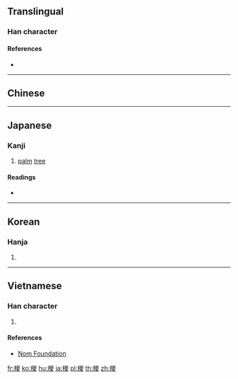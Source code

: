 {{character info/new}}
{{also|棕}}
==Translingual==

===Han character===
{{Han char|rn=75|rad=木|as=09|sn=13|four=|canj=DUCE|ids=⿰木㚇}}

====References====
* {{Han ref|kx=0537.260|dkj=15078|dj=0925.100|hdz=21253.060|uh=6936|ud=26934}}

----

==Chinese==
{{zh-see|棕|v}}

----

==Japanese==

===Kanji===
{{ja-kanji|grade=|rs=木09}}

# [[palm]] [[tree]]

====Readings====
* {{ja-readings|on=[[しゅ]] (shu), [[そう]] (sō)|kun=}}

----

==Korean==

===Hanja===
{{ko-hanja|hangeul=종|eumhun=|rv=jong|mr=chong|y=cong}}

# {{defn|lang=ko|sort=木09}}

----

==Vietnamese==

===Han character===
{{vi-readings|rs=木09|hanviet=sồng}}

# {{defn|lang=vi|sort=木09}}

====References====
* [http://nomfoundation.org/common/nom_details.php?codepoint=6936 Nom Foundation]

[[fr:椶]]
[[ko:椶]]
[[hu:椶]]
[[ja:椶]]
[[pl:椶]]
[[th:椶]]
[[zh:椶]]